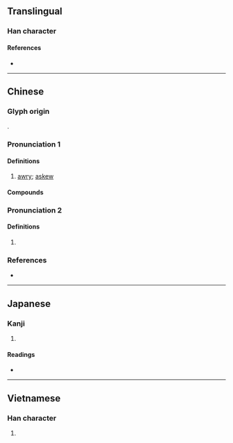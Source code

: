 {{character info/new}}
{{also|㖞}}
==Translingual==

===Han character===
{{Han char|rn=30|rad=口|as=09|sn=12|four=67027|canj=RBBR|ids=⿰口咼}}

====References====
* {{Han ref|kx=0198.090|dkj=03925|dj=0419.170|hdz=10641.110|uh=558E|ud=21902|bh=D87B|bd=55419}}

----

==Chinese==
{{zh-forms|s=㖞}}

===Glyph origin===
{{Han etym}}
{{Han compound|口|咼|c1=s|c2=p|t1=mouth|ls=psc}}.

===Pronunciation 1===
{{zh-pron
|m=wāi,kuāi,2nb=Taiwan
|c=waa1,kwaa1
|mc=y
|oc=y
|cat=a
}}

====Definitions====
{{zh-hanzi}}

# {{lb|zh|especially of mouth}} [[awry]]; [[askew]]

====Compounds====
{{zh-der|喎斜}}

===Pronunciation 2===
{{zh-pron
|c=wo3,wo5
|cat=intj
}}

====Definitions====
{{zh-hanzi}}

# {{lb|zh|Cantonese}} {{n-g|final particle expressing contradiction, quotation, etc.}}

===References===
* {{R:yue:Hanzi}}

----

==Japanese==

===Kanji===
{{ja-kanji|grade=|rs=口09}}

# {{defn|lang=ja|sort=口09}}

====Readings====
* {{ja-readings|on=[[か]] (ka)|kun=[[ゆがむ]] (yugamu)}}

----

==Vietnamese==

===Han character===
{{vi-hantu|[[oa]]|rs=口09}}

# {{defn|lang=vi|sort=口09}}